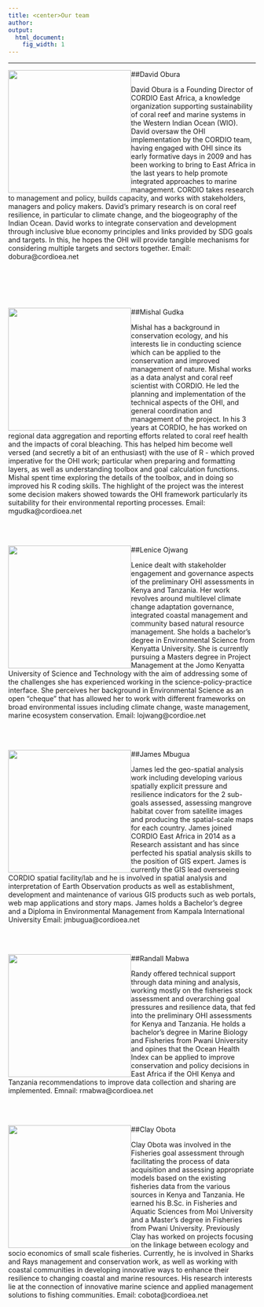 ```yaml
---
title: <center>Our team
author:  
output:
  html_document:
    fig_width: 1
---
```


<!--- please update--->

----
##David Obura
<div style="float: left"> 
<img src="images/David.png" width="250px"></div>   

David Obura is a Founding Director of CORDIO East Africa, a knowledge organization supporting sustainability of coral reef and marine systems in the Western Indian Ocean (WIO). David oversaw the OHI implementation by the CORDIO team, having engaged with OHI since its early formative days in 2009 and has been working to bring to East Africa in the last years to help promote integrated approaches to marine management. CORDIO takes research to management and policy, builds capacity, and works with stakeholders, managers and policy makers. David's primary research is on coral reef resilience, in particular to climate change, and the biogeography of the Indian Ocean. David works to integrate conservation and development through inclusive blue economy principles and links provided by SDG goals and targets. In this, he hopes the OHI will provide tangible mechanisms for considering multiple targets and sectors together.
Email: dobura@cordioea.net


<br><br>
<br><br>


##Mishal Gudka
<div style="float: left"> 
<img src="images/Mishal.png" width="250px"></div>   

Mishal has a background in conservation ecology, and his interests lie in conducting science which can be applied to the conservation and improved management of nature. Mishal works as a data analyst and coral reef scientist with CORDIO. He led the planning and implementation of the technical aspects of the OHI, and general coordination and management of the project. In his 3 years at CORDIO, he has worked on regional data aggregation and reporting efforts related to coral reef health and the impacts of coral bleaching. This has helped him become well versed (and secretly a bit of an enthusiast) with the use of R - which proved imperative for the OHI work; particular when preparing and formatting layers, as well as understanding toolbox and goal calculation functions. Mishal spent time exploring the details of the toolbox, and in doing so improved his R coding skills. The highlight of the project was the interest some decision makers showed towards the OHI framework particularly its suitability for their environmental reporting processes. 
Email: mgudka@cordioea.net	

<br><br>

##Lenice Ojwang
<div style="float: left"> 
<img src="images/Lenice.png" width="250px"></div>   
Lenice dealt with stakeholder engagement and governance aspects of the preliminary OHI assessments in Kenya and Tanzania. Her work revolves around multilevel climate change adaptation governance, integrated coastal management and community based natural resource management. She holds a bachelor's degree in Environmental Science from Kenyatta University. She is currently pursuing a Masters degree in Project Management at the Jomo Kenyatta University of Science and Technology with the aim of addressing some of the challenges she has experienced working in the science-policy-practice interface. She perceives her background in Environmental Science as an open "cheque" that has allowed her to work with different frameworks on broad environmental issues including climate change, waste management, marine ecosystem conservation.
Email: lojwang@cordioe.net 


<br><br>

##James Mbugua
<div style="float: left"> 
<img src="images/James.png" width="250px"></div> 

James led the geo-spatial analysis work including developing various spatially explicit pressure and resilience indicators for the 2 sub-goals assessed, assessing mangrove habitat cover from satellite images and producing the spatial-scale maps for each country. 
James joined CORDIO East Africa in 2014 as a Research assistant and has since perfected his spatial analysis skills to the position of GIS expert. James is currently the GIS lead overseeing CORDIO spatial facility/lab and he is involved in spatial analysis and interpretation of Earth Observation products as well as establishment, development and maintenance of various GIS products such as web portals, web map applications and story maps.
James holds a Bachelor's degree and a Diploma in Environmental Management from Kampala International University
Email: jmbugua@cordioea.net 

<br><br>

##Randall Mabwa
<div style="float: left"> 
<img src="images/Randall.png" width="250px"></div> 

Randy offered technical support through data mining and analysis, working mostly on the fisheries stock assessment and overarching goal pressures and resilience data, that fed into the preliminary OHI assessments for Kenya and Tanzania. He holds a bachelor's degree in Marine Biology and Fisheries from Pwani University and opines that the Ocean Health Index can be applied to improve conservation and policy decisions in East Africa if the OHI Kenya and Tanzania recommendations to improve data collection and sharing are implemented. 
Emnail: rmabwa@cordioea.net 

<br><br>

##Clay Obota
<div style="float: left"> 
<img src="images/Clay.png" width="250px"></div> 

Clay Obota was involved in the Fisheries goal assessment through facilitating the process of data acquisition and assessing appropriate models based on the existing fisheries data from the various sources in Kenya and Tanzania. 
He earned his B.Sc. in Fisheries and Aquatic Sciences from Moi University and a Master's degree in Fisheries from Pwani University. Previously Clay has worked on projects focusing on the linkage between ecology and socio economics of small scale fisheries. 
Currently, he is involved in Sharks and Rays management and conservation work, as well as working with coastal communities in developing innovative ways to enhance their resilience to changing coastal and marine resources. His research interests lie at the connection of innovative marine science and applied management solutions to fishing communities. 
Email: cobota@cordioea.net	

